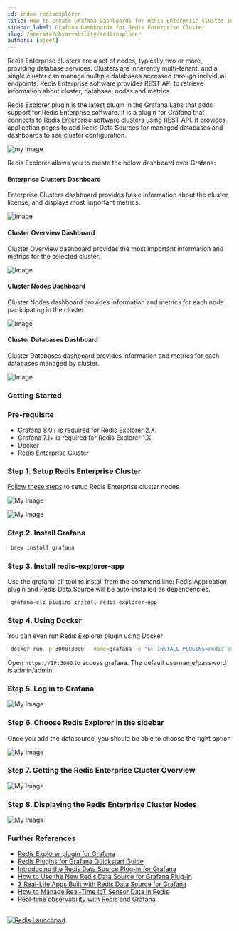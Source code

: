 ```yaml
---
id: index-redisexplorer
title: How to create Grafana Dashboards for Redis Enterprise cluster in 5 Minutes
sidebar_label: Grafana Dashboards for Redis Enterprise Cluster 
slug: /operate/observability/redisexplorer
authors: [ajeet]
---
```





Redis Enterprise clusters are a set of nodes, typically two or more, providing database services. Clusters are inherently multi-tenant, and a single cluster can manage multiple databases accessed through individual endpoints. Redis Enterprise software provides REST API to retrieve information about cluster, database, nodes and metrics.

Redis Explorer plugin is the latest plugin in the Grafana Labs that adds support for Redis Enterprise software. It is a plugin for Grafana that connects to Redis Enterprise software clusters using REST API. It provides application pages to add Redis Data Sources for managed databases and dashboards to see cluster configuration.


![my image](redisexplorer.png)

Redis Explorer allows you to create the below dashboard over Grafana:

#### Enterprise Clusters Dashboard 

Enterprise Clusters dashboard provides basic information about the cluster, license, and displays most important metrics.

![Image](enterprise_cluster_dashboard.png)


#### Cluster Overview Dashboard

Cluster Overview dashboard provides the most important information and metrics for the selected cluster.

![Image](cluster_overview_dashboard.png)


#### Cluster Nodes Dashboard

Cluster Nodes dashboard provides information and metrics for each node participating in the cluster.

![Image](cluster_nodes_dashboard.png)



#### Cluster Databases Dashboard

Cluster Databases dashboard provides information and metrics for each databases managed by cluster.

![Image](cluster_databases_dashboard.png)

### Getting Started

### Pre-requisite

- Grafana 8.0+ is required for Redis Explorer 2.X.
- Grafana 7.1+ is required for Redis Explorer 1.X.
- Docker
- Redis Enterprise Cluster

### Step 1. Setup Redis Enterprise Cluster

[Follow these steps](/create/docker/) to setup Redis Enterprise cluster nodes

![My Image](tryfree1.png)

![My Image](redis_enterprise_cluster.png)

### Step 2. Install Grafana

 ```bash
  brew install grafana
 ```


### Step 3. Install redis-explorer-app

Use the grafana-cli tool to install from the command line:
Redis Application plugin and Redis Data Source will be auto-installed as dependencies.


 ```bash
  grafana-cli plugins install redis-explorer-app
 ```



### Step 4. Using Docker 

You can even run Redis Explorer plugin using Docker

 ```bash
  docker run -p 3000:3000 --name=grafana -e "GF_INSTALL_PLUGINS=redis-explorer-app" grafana/grafana
 ```

Open `https://IP:3000` to access grafana. The default username/password is admin/admin.


### Step 5. Log in to Grafana

![My Image](grafana.png)


### Step 6. Choose Redis Explorer in the sidebar

Once you add the datasource, you should be able to choose the right option

![My Image](explorer_options.png)

### Step 7. Getting the Redis Enterprise Cluster Overview

![My Image](cluster_overview.png)

### Step 8. Displaying the Redis Enterprise Cluster Nodes

![My Image](cluster_nodes.png)



### Further References 

- [Redis Explorer plugin for Grafana](https://grafana.com/grafana/plugins/redis-explorer-app/)
- [Redis Plugins for Grafana Quickstart Guide](https://redisgrafana.github.io/quickstart/)
- [Introducing the Redis Data Source Plug-in for Grafana](https://redis.com/blog/how-to-use-the-new-redis-data-source-for-grafana-plug-in/)
- [How to Use the New Redis Data Source for Grafana Plug-in](https://redis.com/blog/how-to-use-the-new-redis-data-source-for-grafana-plug-in/)
- [3 Real-Life Apps Built with Redis Data Source for Grafana](https://redis.com/blog/3-real-life-apps-built-with-redis-data-source-for-grafana/)
- [How to Manage Real-Time IoT Sensor Data in Redis](https://redis.com/blog/how-to-manage-real-time-iot-sensor-data-in-redis/)
- [Real-time observability with Redis and Grafana](https://grafana.com/go/observabilitycon/real-time-observability-with-redis-and-grafana/)


##

<div>
<a href="https://launchpad.redis.com" target="_blank" rel="noopener" className="link"> <img src="/img/launchpad.png"  className="thumb" loading="lazy" alt="Redis Launchpad" /></a>
</div>
